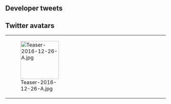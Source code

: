 <div style="float:right">{{Edit|Partials/Updates/2016 December 27th}}</div>
{{:Partials/Updates/2016 December 27th/Content|thread=true}}
{{clear}}

==Developer tweets==
{{MultiTweet
|color = #ace
|title = Live Update

|link01 = https://twitter.com/KanColle_STAFF/status/813572343704391680
|JP01 = 本日【11:20】を以て、「Xmas」mode期間限定実装の終了＆師走modeへの移行をサービスを停止しない形で稼働全サーバ群で実施完了しました。「艦これ」を再接続すると更新が自動完了します。年末年始家具、そして新追加実装含む期間限定艦娘「師走」ボイスも実装されました！
|EN01 = As of 11:20, KanColle Christmas mode has ended and End of Year mode has been implemented, with new seasonal voiceline for it, along with furniture.
|TL01 = [[User:Shinhwalee|Shinhwalee]]
}}

==Twitter avatars==
{| class="wikitable"
| style="width:120px;" | [[File:Teaser-2016-12-26-A.jpg|120px]]
| style="width:120px;" |
| style="width:120px;" |
| style="width:120px;" |
|}